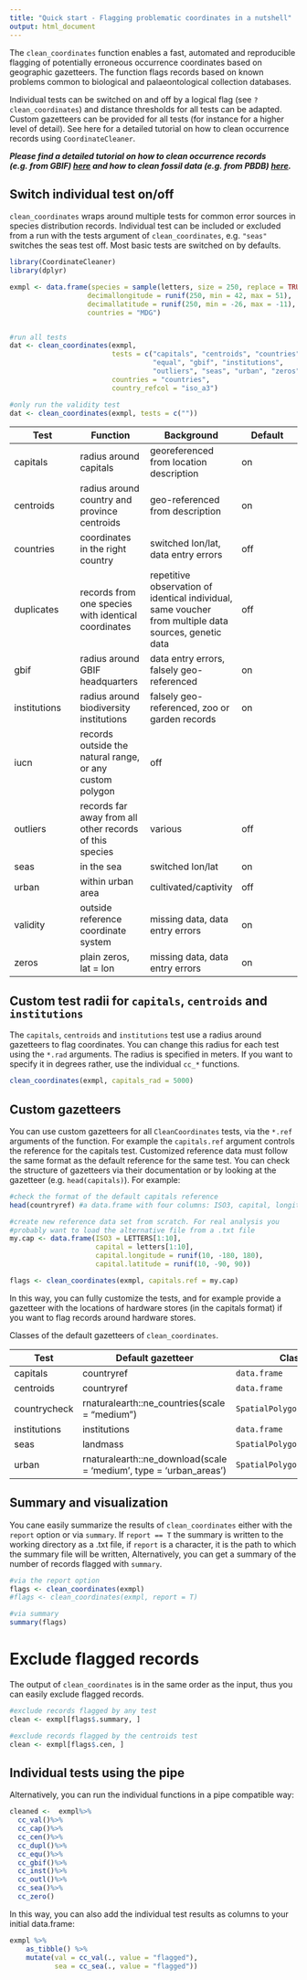 ```yaml
---
title: "Quick start - Flagging problematic coordinates in a nutshell"
output: html_document
---
```


The `clean_coordinates` function enables a fast, automated and reproducible flagging of potentially erroneous occurrence coordinates based on geographic gazetteers. The function flags records based on known problems common to biological and palaeontological collection databases.

Individual tests can be switched on and off by a logical flag (see `?clean_coordinates`) and distance thresholds for all tests can be adapted. Custom gazetteers can be provided for all tests (for instance for a higher level of detail). See here for a detailed tutorial on how to clean occurrence records using `CoordinateCleaner`.

***Please find a detailed tutorial on how to clean occurrence records (e.g. from GBIF) [here](https://ropensci.github.io/CoordinateCleaner/articles/Cleaning_GBIF_data_with_CoordinateCleaner.html) and how to clean fossil data (e.g. from PBDB) [here](https://ropensci.github.io/CoordinateCleaner/articles/Cleaning_PBDB_fossils_with_CoordinateCleaner.html).***

## Switch individual test on/off
`clean_coordinates` wraps around multiple tests for common error sources in species distribution records. Individual test can be included or excluded from a run with the tests argument of `clean_coordinates`, e.g. `"seas"` switches the seas test off. Most basic tests are switched on by defaults.

```r
library(CoordinateCleaner)
library(dplyr)

exmpl <- data.frame(species = sample(letters, size = 250, replace = TRUE),
                   decimallongitude = runif(250, min = 42, max = 51),
                   decimallatitude = runif(250, min = -26, max = -11),
                   countries = "MDG")


#run all tests
dat <- clean_coordinates(exmpl,
                         tests = c("capitals", "centroids", "countries", 
                                   "equal", "gbif", "institutions", 
                                   "outliers", "seas", "urban", "zeros"), 
                         countries = "countries",
                         country_refcol = "iso_a3")

#only run the validity test
dat <- clean_coordinates(exmpl, tests = c(""))
```

| Test | Function | Background | Default |
|---|---|---|---|
|capitals|radius around capitals|georeferenced from location description|on|
|centroids|radius around country and province centroids|geo-referenced from description|on|
|countries|coordinates in the right country |switched lon/lat, data entry errors|off|
|duplicates|records from one species with identical coordinates|repetitive observation of identical individual, same voucher from multiple data sources, genetic data|off|
|gbif|radius around GBIF headquarters|data entry errors, falsely geo-referenced|on|
|institutions|radius around biodiversity institutions|falsely geo-referenced, zoo or garden records |on|
|iucn| records outside the natural range, or any custom polygon|off|
|outliers|records far away from all other records of this species|various|off|
|seas| in the sea|switched lon/lat|on|
|urban|within urban area|cultivated/captivity|off|
|validity|outside reference coordinate system|missing data, data entry errors|on|
|zeros|plain zeros, lat = lon|missing data, data entry errors|on|

## Custom test radii for `capitals`, `centroids` and `institutions`
The `capitals`, `centroids` and `institutions` test use a radius around gazetteers to flag coordinates. You can change this radius for each test using the `*.rad` arguments. The radius is specified in meters. If you want to specify it in degrees rather, use the individual `cc_*` functions.

```r
clean_coordinates(exmpl, capitals_rad = 5000)
```

## Custom gazetteers
You can use custom gazetteers for all `CleanCoordinates` tests, via the `*.ref` arguments of the function. For example the `capitals.ref` argument controls the reference for the capitals test. Customized reference data must follow the same format as the default reference for the same test. You can check the structure of gazetteers via their documentation or by looking at the gazetteer (e.g. `head(capitals)`). For example:

```r
#check the format of the default capitals reference
head(countryref) #a data.frame with four columns: ISO3, capital, longitude, latitude

#create new reference data set from scratch. For real analysis you 
#probably want to load the alternative file from a .txt file
my.cap <- data.frame(ISO3 = LETTERS[1:10],
                     capital = letters[1:10],
                     capital.longitude = runif(10, -180, 180),
                     capital.latitude = runif(10, -90, 90))

flags <- clean_coordinates(exmpl, capitals.ref = my.cap)
```

In this way, you can fully customize the tests, and for example provide a gazetteer with the locations of hardware stores (in the capitals format) if you want to flag records around hardware stores.

Classes of the default gazetteers of `clean_coordinates`.

|Test | Default gazetteer |Class | Argument |
|---|---|---|---|
|capitals|countryref|`data.frame`|capitals.ref|
|centroids|countryref|`data.frame`|centroids.ref|
|countrycheck|rnaturalearth::ne_countries(scale = "medium")|`SpatialPolygonsDataFrame`|country.ref|
|institutions|institutions|`data.frame`|inst.ref|
|seas|landmass|`SpatialPolygonsDataFrame`|seas.ref|
|urban|rnaturalearth::ne_download(scale = 'medium', type = 'urban_areas')|`SpatialPolygonsDataFrame`|urban.ref|

## Summary and visualization
You cane easily summarize the results of `clean_coordinates` either with the `report` option or via `summary`. If `report == T` the summary is written to the working directory as a .txt file, if `report` is a character, it is the path to which the summary file will be written, Alternatively, you can get a summary of the number of records flagged with `summary`.

```r
#via the report option
flags <- clean_coordinates(exmpl)
#flags <- clean_coordinates(exmpl, report = T)

#via summary
summary(flags)
```

# Exclude flagged records
The output of `clean_coordinates` is in the same order as the input, thus you can easily exclude flagged records.

```r
#exclude records flagged by any test
clean <- exmpl[flags$.summary, ]

#exclude records flagged by the centroids test
clean <- exmpl[flags$.cen, ]
```

## Individual tests using the pipe
Alternatively, you can run the individual functions in a pipe compatible way:
```r
cleaned <-  exmpl%>%
  cc_val()%>%
  cc_cap()%>%
  cc_cen()%>%
  cc_dupl()%>%
  cc_equ()%>%
  cc_gbif()%>%
  cc_inst()%>%
  cc_outl()%>%
  cc_sea()%>%
  cc_zero()
```

In this way, you can also add the individual test results as columns to your initial data.frame:

```r
exmpl %>%
    as_tibble() %>% 
    mutate(val = cc_val(., value = "flagged"),
           sea = cc_sea(., value = "flagged"))
```



